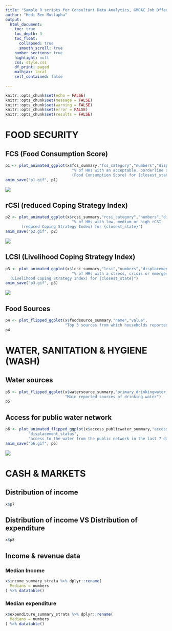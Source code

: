 ```yaml
---
title: "Sample R scripts for Consultant Data Analytics, GMDAC Job Offer"
author: "Hedi Ben Mustapha"
output: 
  html_document:
    toc: true
    toc_depth: 3
    toc_float:
      collapsed: true
      smooth_scroll: true
    number_sections: true
    highlight: null
    css: style.css
    df_print: paged
    mathjax: local
    self_contained: false
    
---
```


```r
knitr::opts_chunk$set(echo = FALSE)
knitr::opts_chunk$set(message = FALSE)
knitr::opts_chunk$set(warning = FALSE)
knitr::opts_chunk$set(error = FALSE)
knitr::opts_chunk$set(results = FALSE)
```


# FOOD SECURITY


## FCS (Food Consumption Score)
```r
p1 <- plot_animated_ggplot(x$fcs_summary,"fcs_category","numbers","displacement_status",
                             "% of HHs with an acceptable, borderline or poor FCS 
                             (Food Consumption Score) for {closest_state}")
anim_save("p1.gif", p1)
```
![](../p1.gif)

## rCSI (reduced Coping Strategy Index)
```r
p2 <- plot_animated_ggplot(x$rcsi_summary,"rcsi_category","numbers","displacement_status",
                             "% of HHs with low, medium or high rCSI 
       (reduced Coping Strategy Index) for {closest_state}")
anim_save("p2.gif", p2)
```

![](../p2.gif)

## LCSI (Livelihood Coping Strategy Index)
```r
p3 <- plot_animated_ggplot(x$lcsi_summary,"lcsi","numbers","displacement_status",
                             "% of HHs with a stress, crisis or emergency LCSI 
  (Livelihood Coping Strategy Index) for {closest_state}")
anim_save("p3.gif", p3)
```

![](../p3.gif)

## Food Sources
```r
p4 <- plot_flipped_ggplot(x$foodsource_summary,"name","value",
                          "Top 3 sources from which households reported acquiring food")
p4

```


# WATER, SANITATION & HYGIENE (WASH) {.tabset .tabset-fade .tabset-pills}


## Water sources
```r
p5 <- plot_flipped_ggplot(x$watersource_summary,"primary_drinkingwater_source","numbers",
                          "Main reported sources of drinking water")
p5
```


## Access for public water network
```r
p6 <- plot_animated_flipped_ggplot(x$access_publicwater_summary,"access_public_water_network","numbers",
          "displacement_status",
          "access to the water from the public network in the last 7 days for {closest_state}")
anim_save("p6.gif", p6)
```

![](../p6.gif)


# CASH & MARKETS

## Distribution of income

```r
x$p7
```

## Distribution of income VS Distribution of expenditure
```r
x$p8
```

## Income & revenue data {.tabset .tabset-fade .tabset-pills}

### Median Income
```r
x$income_summary_strata %>% dplyr::rename(
  Medians = numbers
) %>% datatable()

```

### Median expenditure
```r
x$expenditure_summary_strata %>% dplyr::rename(
  Medians = numbers
) %>% datatable()

```

